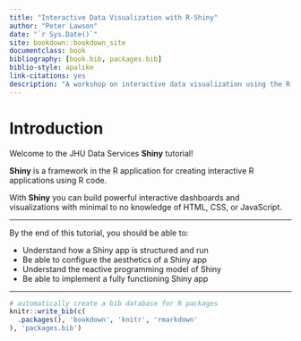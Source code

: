 ```yaml
--- 
title: "Interactive Data Visualization with R-Shiny"
author: "Peter Lawson"
date: "`r Sys.Date()`"
site: bookdown::bookdown_site
documentclass: book
bibliography: [book.bib, packages.bib]
biblio-style: apalike
link-citations: yes
description: "A workshop on interactive data visualization using the R-Shiny library in the R programming language."
---
```


# Introduction {-}

Welcome to the JHU Data Services **Shiny** tutorial! 

**Shiny** is a framework in the R application for creating interactive R applications using R code. 

With **Shiny** you can build powerful interactive dashboards and visualizations with minimal to no knowledge of HTML, CSS, or JavaScript.

***
By the end of this tutorial, you should be able to:
  
- Understand how a Shiny app is structured and run
- Be able to configure the aesthetics of a Shiny app
- Understand the reactive programming model of Shiny
- Be able to implement a fully functioning Shiny app

***

```r
# automatically create a bib database for R packages
knitr::write_bib(c(
  .packages(), 'bookdown', 'knitr', 'rmarkdown'
), 'packages.bib')
```
